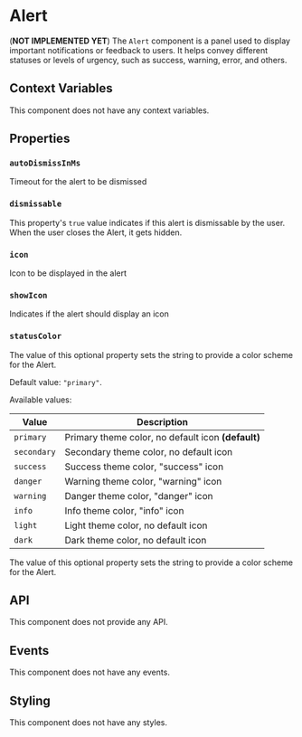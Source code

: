 
# Alert

(**NOT IMPLEMENTED YET**) The `Alert` component is a panel used to display important notifications or feedback to users. It helps convey different statuses or levels of urgency, such as success, warning, error, and others.

## Context Variables

This component does not have any context variables.

## Properties

### `autoDismissInMs`

Timeout for the alert to be dismissed

### `dismissable`

This property's `true` value indicates if this alert is dismissable by the user. When the user closes the Alert, it gets hidden.

### `icon`

Icon to be displayed in the alert

### `showIcon`

Indicates if the alert should display an icon

### `statusColor`

The value of this optional property sets the string to provide a color scheme for the Alert.

Default value: `"primary"`.

Available values:

| Value | Description |
| --- | --- |
| `primary` | Primary theme color, no default icon **(default)** |
| `secondary` | Secondary theme color, no default icon |
| `success` | Success theme color, "success" icon |
| `danger` | Warning theme color, "warning" icon |
| `warning` | Danger theme color, "danger" icon |
| `info` | Info theme color, "info" icon |
| `light` | Light theme color, no default icon |
| `dark` | Dark theme color, no default icon |


The value of this optional property sets the string to provide a color scheme for the Alert.

## API

This component does not provide any API.

## Events

This component does not have any events.

## Styling

This component does not have any styles.
